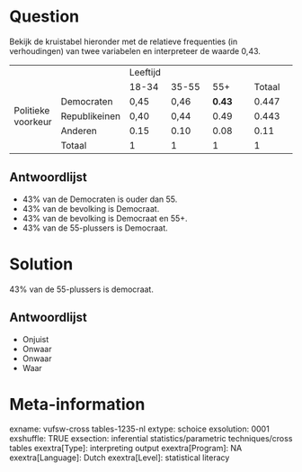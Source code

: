 Question
========
Bekijk de kruistabel hieronder met de relatieve frequenties (in verhoudingen) van twee variabelen en interpreteer de waarde 0,43.  
  

<table class="tvcss_2 tvcss_3" style="width:100%;"> <colgroup> <col style="width: 16%" /> <col style="width: 16%" /> <col style="width: 16%" /> <col style="width: 16%" /> <col style="width: 16%" /> <col style="width: 16%" /> </colgroep> <tbody> <tr class="odd"> <td class="tvcss_4"><br /> </td> <td class="tvcss_5"><br /> </td> <td colspan="3" class="tvcss_6 tvcss_7">Leeftijd<br /> </td> <td class="tvcss_8"><br /> </td> </tr> <tr class="even"> <td class="tvcss_4"><br /> </td> <td class="tvcss_5"><br /> </td> <td class="tvcss_9">18-34<br /> </td> <td class="tvcss_10">35-55<br /> </td> <td class="tvcss_11">55+<br /> </td> <td class="tvcss_8">Totaal<br /> </td> </tr> <tr class="odd"> <td rowspan="3" class="tvcss_4">Politieke voorkeur<br /> </td> <td class="tvcss_5">Democraten<br /> </td> <td class="tvcss_9">0,45<br /> </td> <td class="tvcss_10">0,46<br /> </td> <td class="tvcss_11"><strong>0.43</strong><br /> </td> <td class="tvcss_8">0.447<br /> </td> </tr> <tr class="even"> <td class="tvcss_5">Republikeinen<br /> </td> <td class="tvcss_9">0,40<br /> </td> <td class="tvcss_10">0,44<br /> </td> <td class="tvcss_11">0.49<br /> </td> <td class="tvcss_8">0.443<br /> </td> </tr> <tr class="odd"> <td class="tvcss_5">Anderen<br /> </td> <td class="tvcss_9">0.15<br /> </td> <td class="tvcss_10">0.10<br /> </td> <td class="tvcss_11">0.08<br /> </td> <td class="tvcss_8">0.11<br /> </td> </tr> <tr class="even"> <td class="tvcss_4"><br /> </td> <td class="tvcss_5">Totaal<br /> </td> <td class="tvcss_9">1<br /> </td> <td class="tvcss_10">1<br /> </td> <td class="tvcss_11">1<br /> </td> <td class="tvcss_8">1<br /> </td> </tr> </tbody> </table>

Antwoordlijst
----------
* 43% van de Democraten is ouder dan 55.
* 43% van de bevolking is Democraat.
* 43% van de bevolking is Democraat en 55+.
* 43% van de 55-plussers is Democraat.

Solution
========

43% van de 55-plussers is democraat.

Antwoordlijst
----------
* Onjuist
* Onwaar
* Onwaar
* Waar

Meta-information
================
exname: vufsw-cross tables-1235-nl
extype: schoice
exsolution: 0001
exshuffle: TRUE
exsection: inferential statistics/parametric techniques/cross tables
exextra[Type]: interpreting output
exextra[Program]: NA
exextra[Language]: Dutch
exextra[Level]: statistical literacy

